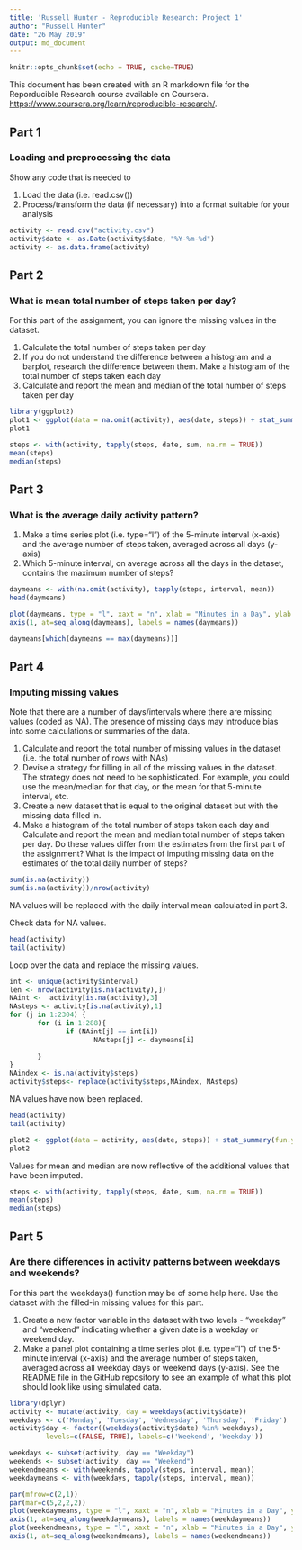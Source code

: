 ---
title: 'Russell Hunter - Reproducible Research: Project 1'
author: "Russell Hunter"
date: "26 May 2019"
output: md_document
---

```{r setup, include=FALSE}
knitr::opts_chunk$set(echo = TRUE, cache=TRUE)
```

This document has been created with an R markdown file for the Reporducible Research course available on Coursera. <https://www.coursera.org/learn/reproducible-research/>.

## Part 1

### Loading and preprocessing the data
Show any code that is needed to

1. Load the data (i.e. \color{red}{\verb|read.csv()|}read.csv())
2. Process/transform the data (if necessary) into a format suitable for your analysis

```{r, echo=TRUE}
activity <- read.csv("activity.csv")
activity$date <- as.Date(activity$date, "%Y-%m-%d")
activity <- as.data.frame(activity)
```

## Part 2

### What is mean total number of steps taken per day?
For this part of the assignment, you can ignore the missing values in the dataset.

1. Calculate the total number of steps taken per day
2. If you do not understand the difference between a histogram and a barplot, research the difference between them. Make a histogram of the total number of steps taken each day
3. Calculate and report the mean and median of the total number of steps taken per day

```{r histogram, fig.height = 4, echo=FALSE}
library(ggplot2)
plot1 <- ggplot(data = na.omit(activity), aes(date, steps)) + stat_summary(fun.y = sum, geom = "bar")
plot1
```

```{r, echo=TRUE}
steps <- with(activity, tapply(steps, date, sum, na.rm = TRUE))
mean(steps)
median(steps)
```

## Part 3

### What is the average daily activity pattern?
1. Make a time series plot (i.e. \color{red}{\verb|type = "l"|}type="l") of the 5-minute interval (x-axis) and the average number of steps taken, averaged across all days (y-axis)
2. Which 5-minute interval, on average across all the days in the dataset, contains the maximum number of steps?

```{r, echo=TRUE}
daymeans <- with(na.omit(activity), tapply(steps, interval, mean))
head(daymeans)
```

```{r plot, fig.height = 4, echo=FALSE}
plot(daymeans, type = "l", xaxt = "n", xlab = "Minutes in a Day", ylab = "Average Steps")
axis(1, at=seq_along(daymeans), labels = names(daymeans))
```

```{r, echo = TRUE}
daymeans[which(daymeans == max(daymeans))]
```

## Part 4

### Imputing missing values
Note that there are a number of days/intervals where there are missing values (coded as \color{red}{\verb|NA|}NA). The presence of missing days may introduce bias into some calculations or summaries of the data.

1. Calculate and report the total number of missing values in the dataset (i.e. the total number of rows with \color{red}{\verb|NA|}NAs)
2. Devise a strategy for filling in all of the missing values in the dataset. The strategy does not need to be sophisticated. For example, you could use the mean/median for that day, or the mean for that 5-minute interval, etc.
3. Create a new dataset that is equal to the original dataset but with the missing data filled in.
4. Make a histogram of the total number of steps taken each day and Calculate and report the mean and median total number of steps taken per day. Do these values differ from the estimates from the first part of the assignment? What is the impact of imputing missing data on the estimates of the total daily number of steps?


```{r, echo = TRUE}
sum(is.na(activity))
sum(is.na(activity))/nrow(activity)
```

NA values will be replaced with the daily interval mean calculated in part 3.

Check data for NA values.
```{r, echo = TRUE}
head(activity)
tail(activity)
```

Loop over the data and replace the missing values.
```{r, echo = TRUE}
int <- unique(activity$interval)
len <- nrow(activity[is.na(activity),])
NAint <-  activity[is.na(activity),3]
NAsteps <- activity[is.na(activity),1]
for (j in 1:2304) {
       for (i in 1:288){
              if (NAint[j] == int[i])
                     NAsteps[j] <- daymeans[i]
       
       }
}
NAindex <- is.na(activity$steps)
activity$steps<- replace(activity$steps,NAindex, NAsteps)
```

NA values have now been replaced.
```{r, echo = TRUE}
head(activity)
tail(activity)
```

```{r hist, fig.height = 4, echo=FALSE}
plot2 <- ggplot(data = activity, aes(date, steps)) + stat_summary(fun.y = sum, geom = "bar")
plot2
```

Values for mean and median are now reflective of the additional values that have been imputed.
```{r, echo=TRUE}
steps <- with(activity, tapply(steps, date, sum, na.rm = TRUE))
mean(steps)
median(steps)
```


## Part 5

### Are there differences in activity patterns between weekdays and weekends?
For this part the \color{red}{\verb|weekdays()|}weekdays() function may be of some help here. Use the dataset with the filled-in missing values for this part.

1. Create a new factor variable in the dataset with two levels - "weekday" and "weekend" indicating whether a given date is a weekday or weekend day.
2.  Make a panel plot containing a time series plot (i.e. \color{red}{\verb|type = "l"|}type="l") of the 5-minute interval (x-axis) and the average number of steps taken, averaged across all weekday days or weekend days (y-axis). See the README file in the GitHub repository to see an example of what this plot should look like using simulated data.

```{R Weekdays, echo=TRUE}
library(dplyr)
activity <- mutate(activity, day = weekdays(activity$date))
weekdays <- c('Monday', 'Tuesday', 'Wednesday', 'Thursday', 'Friday')
activity$day <- factor((weekdays(activity$date) %in% weekdays), 
         levels=c(FALSE, TRUE), labels=c('Weekend', 'Weekday'))
```

```{r, echo=TRUE}
weekdays <- subset(activity, day == "Weekday")
weekends <- subset(activity, day == "Weekend")
weekendmeans <- with(weekends, tapply(steps, interval, mean))
weekdaymeans <- with(weekdays, tapply(steps, interval, mean))
```

```{r plot3, echo=TRUE, fig.height = 6, echo=FALSE}
par(mfrow=c(2,1))
par(mar=c(5,2,2,2))
plot(weekdaymeans, type = "l", xaxt = "n", xlab = "Minutes in a Day", ylab = "Average Steps")
axis(1, at=seq_along(weekdaymeans), labels = names(weekdaymeans))
plot(weekendmeans, type = "l", xaxt = "n", xlab = "Minutes in a Day", ylab = "Average Steps")
axis(1, at=seq_along(weekendmeans), labels = names(weekendmeans))
```

